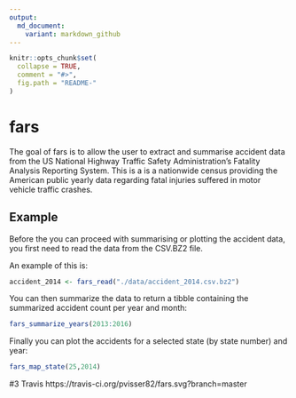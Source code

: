 ```yaml
---
output:
  md_document:
    variant: markdown_github
---
```


<!-- README.md is generated from README.Rmd. Please edit that file -->

```r
knitr::opts_chunk$set(
  collapse = TRUE,
  comment = "#>",
  fig.path = "README-"
)
```

# fars

The goal of fars is to allow the user to extract and summarise accident data from the US National Highway Traffic Safety Administration's Fatality Analysis Reporting System. This is a is a nationwide census providing the American public yearly data regarding fatal injuries suffered in motor vehicle traffic crashes.

## Example

Before the you can proceed with summarising or plotting the accident data, you first need to read the data from the CSV.BZ2 file.

An example of this is:

```r
accident_2014 <- fars_read("./data/accident_2014.csv.bz2")
```

You can then summarize the data to return a tibble containing the summarized accident count per year and month:

```r
fars_summarize_years(2013:2016)
```

Finally you can plot the accidents for a selected state (by state number) and year:

```r
fars_map_state(25,2014)
```

#3 Travis
https://travis-ci.org/pvisser82/fars.svg?branch=master
